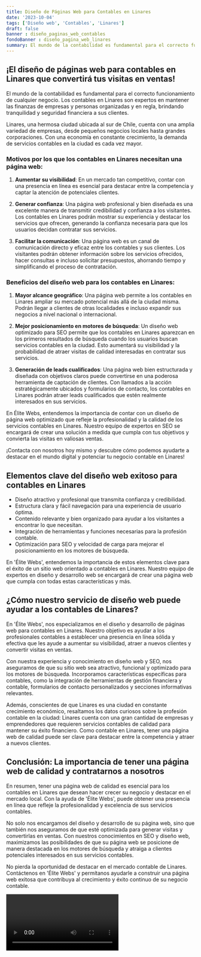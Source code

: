 ```yaml
---
title: Diseño de Páginas Web para Contables en Linares
date: '2023-10-04'
tags: ['Diseño web', 'Contables', 'Linares']
draft: false
banner : diseño_paginas_web_contables
fondoBanner : diseño_pagina_web_linares
summary: El mundo de la contabilidad es fundamental para el correcto funcionamiento de cualquier negocio. Los contables en Linares son expertos en mantener las finanzas de empresas y personas organizadas y en regla, brindando tranquilidad y seguridad financiera a sus clientes.
---
```


## ¡El diseño de páginas web para contables en Linares que convertirá tus visitas en ventas!

El mundo de la contabilidad es fundamental para el correcto funcionamiento de cualquier negocio. Los contables en Linares son expertos en mantener las finanzas de empresas y personas organizadas y en regla, brindando tranquilidad y seguridad financiera a sus clientes.

Linares, una hermosa ciudad ubicada al sur de Chile, cuenta con una amplia variedad de empresas, desde pequeños negocios locales hasta grandes corporaciones. Con una economía en constante crecimiento, la demanda de servicios contables en la ciudad es cada vez mayor.

### Motivos por los que los contables en Linares necesitan una página web:

1. **Aumentar su visibilidad**: En un mercado tan competitivo, contar con una presencia en línea es esencial para destacar entre la competencia y captar la atención de potenciales clientes.

2. **Generar confianza**: Una página web profesional y bien diseñada es una excelente manera de transmitir credibilidad y confianza a los visitantes. Los contables en Linares podrán mostrar su experiencia y destacar los servicios que ofrecen, generando la confianza necesaria para que los usuarios decidan contratar sus servicios.

3. **Facilitar la comunicación**: Una página web es un canal de comunicación directo y eficaz entre los contables y sus clientes. Los visitantes podrán obtener información sobre los servicios ofrecidos, hacer consultas e incluso solicitar presupuestos, ahorrando tiempo y simplificando el proceso de contratación.

### Beneficios del diseño web para los contables en Linares:

1. **Mayor alcance geográfico**: Una página web permite a los contables en Linares ampliar su mercado potencial más allá de la ciudad misma. Podrán llegar a clientes de otras localidades e incluso expandir sus negocios a nivel nacional o internacional.

2. **Mejor posicionamiento en motores de búsqueda**: Un diseño web optimizado para SEO permite que los contables en Linares aparezcan en los primeros resultados de búsqueda cuando los usuarios buscan servicios contables en la ciudad. Esto aumentará su visibilidad y la probabilidad de atraer visitas de calidad interesadas en contratar sus servicios.

3. **Generación de leads cualificados**: Una página web bien estructurada y diseñada con objetivos claros puede convertirse en una poderosa herramienta de captación de clientes. Con llamados a la acción estratégicamente ubicados y formularios de contacto, los contables en Linares podrán atraer leads cualificados que estén realmente interesados ​​en sus servicios.

En Élite Webs, entendemos la importancia de contar con un diseño de página web optimizado que refleje la profesionalidad y la calidad de los servicios contables en Linares. Nuestro equipo de expertos en SEO se encargará de crear una solución a medida que cumpla con tus objetivos y convierta las visitas en valiosas ventas.

¡Contacta con nosotros hoy mismo y descubre cómo podemos ayudarte a destacar en el mundo digital y potenciar tu negocio contable en Linares!

<GifSeo />

<Cta />

## Elementos clave del diseño web exitoso para contables en Linares

- Diseño atractivo y profesional que transmita confianza y credibilidad.
- Estructura clara y fácil navegación para una experiencia de usuario óptima.
- Contenido relevante y bien organizado para ayudar a los visitantes a encontrar lo que necesitan.
- Integración de herramientas y funciones necesarias para la profesión contable.
- Optimización para SEO y velocidad de carga para mejorar el posicionamiento en los motores de búsqueda.

En 'Élite Webs', entendemos la importancia de estos elementos clave para el éxito de un sitio web orientado a contables en Linares. Nuestro equipo de expertos en diseño y desarrollo web se encargará de crear una página web que cumpla con todas estas características y más.

## ¿Cómo nuestro servicio de diseño web puede ayudar a los contables de Linares?

En 'Élite Webs', nos especializamos en el diseño y desarrollo de páginas web para contables en Linares. Nuestro objetivo es ayudar a los profesionales contables a establecer una presencia en línea sólida y efectiva que les ayude a aumentar su visibilidad, atraer a nuevos clientes y convertir visitas en ventas.

Con nuestra experiencia y conocimiento en diseño web y SEO, nos aseguramos de que su sitio web sea atractivo, funcional y optimizado para los motores de búsqueda. Incorporamos características específicas para contables, como la integración de herramientas de gestión financiera y contable, formularios de contacto personalizados y secciones informativas relevantes.

Además, conscientes de que Linares es una ciudad en constante crecimiento económico, resaltamos los datos curiosos sobre la profesión contable en la ciudad: Linares cuenta con una gran cantidad de empresas y emprendedores que requieren servicios contables de calidad para mantener su éxito financiero. Como contable en Linares, tener una página web de calidad puede ser clave para destacar entre la competencia y atraer a nuevos clientes.

## Conclusión: La importancia de tener una página web de calidad y contratarnos a nosotros

En resumen, tener una página web de calidad es esencial para los contables en Linares que desean hacer crecer su negocio y destacar en el mercado local. Con la ayuda de 'Élite Webs', puede obtener una presencia en línea que refleje la profesionalidad y excelencia de sus servicios contables.

No solo nos encargamos del diseño y desarrollo de su página web, sino que también nos aseguramos de que esté optimizada para generar visitas y convertirlas en ventas. Con nuestros conocimientos en SEO y diseño web, maximizamos las posibilidades de que su página web se posicione de manera destacada en los motores de búsqueda y atraiga a clientes potenciales interesados en sus servicios contables.

No pierda la oportunidad de destacar en el mercado contable de Linares. Contáctenos en 'Élite Webs' y permítanos ayudarle a construir una página web exitosa que contribuya al crecimiento y éxito continuo de su negocio contable.

<Video />

<CtaBot job='Contables' city='Linares'/>

<Gmaps query='Linares+españa+maps' />